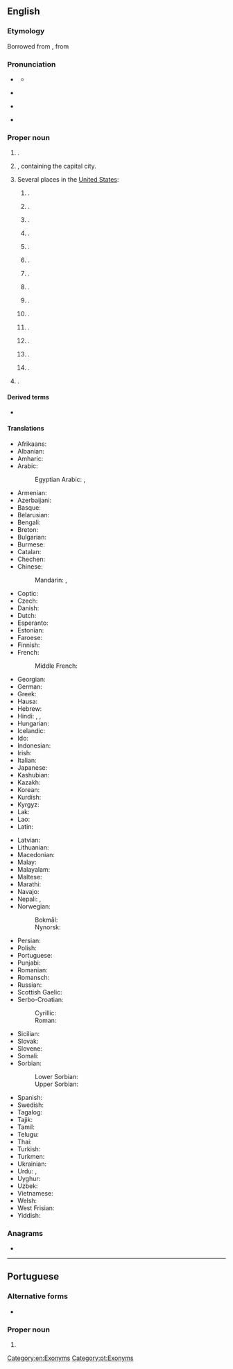 {{also|Cai-rô|cải rổ|cairo}}
==English==
{{wikipedia}}
{{wikipedia|Cairo (disambiguation)}}

===Etymology===
Borrowed from {{bor|en|it|Il Cairo}}, from {{der|en|ar|اَلْقَاهِرَة}}

===Pronunciation===
* {{IPA|en|/ˈkaɪɹoʊ/}} {{a|capital of Egypt}}
** {{audio|en|LL-Q1860 (eng)-Vealhurl-Cairo.wav|Audio (UK)}}
* {{rhymes|en|aɪɹəʊ}} {{a|capital of Egypt}}
* {{homophones|en|chiro}} {{a|capital of Egypt}}
* {{IPA|en|/kɛɹoʊ/|/keɪɹoʊ/}} {{a|US towns and cities}}

===Proper noun===
{{en-proper noun}}

# {{place|en|capital city|c/Egypt}}.
# {{place|en|governorate|c/Egypt}}, containing the capital city.
# Several places in the [[United States]]:
## {{place|en|city/county seat|co/Grady County|s/Georgia}}.
## {{place|en|city/county seat|co/Alexander County|s/Illinois}}.
## {{place|en|unincorporated community|twp/Tippecanoe Township|co/Tippecanoe County|s/Illinois|c/USA}}.
## {{place|en|unincorporated community|co/Pratt County|s/Kansas|c/USA}}.
## {{place|en|village|co/Randolph County|s/Missouri|c/USA}}.
## {{place|en|village|co/Hall County|s/Nebraska|c/USA}}.
## {{place|en|town/hamlet/and/CDP|co/Greene County|s/New York|c/USA}}.
## {{place|en|village|co/Allen County|s/Ohio|c/USA}}.
## {{place|en|unincorporated community|co/Stark County|s/Ohio|c/USA}}.
## {{place|en|small unincorporated community|co/Coal County|s/Oklahoma|c/USA}}.
## {{place|en|unincorporated community|co/Malheur County|s/Oregon|c/USA}}.
## {{place|en|unincorporated community|co/Crockett County|s/Tennessee|c/USA}}.
## {{place|en|unincorporated community|co/Sumner County|s/Tennessee|c/USA}}.
## {{place|en|town|co/Ritchie County|s/West Virginia|c/USA}}.
# {{place|en|community|twp:pref/Dawn-Euphemia|p/Ontairo|c/Canada}}.

====Derived terms====
* {{l|en|Cairene}}

====Translations====
{{trans-top|capital of Egypt}}
* Afrikaans: {{t|af|Kaïro}}
* Albanian: {{t|sq|Kajro}}
* Amharic: {{t|am|ካይሮ}}
* Arabic: {{t+|ar|اَلْقَاهِرَة|f}}
*: Egyptian Arabic: {{t|arz|مصر|f|tr=maṣr}}, {{t|arz|القاهرة|f|tr=el-qāhera}}
* Armenian: {{t+|hy|Կահիրե}}
* Azerbaijani: {{t|az|Qahirə}}
* Basque: {{t+|eu|Kairo}}
* Belarusian: {{t|be|Каі́р|m}}
* Bengali: {{t|bn|কায়রো}}
* Breton: {{t|br|Kaero|m}}
* Bulgarian: {{t|bg|Кайро}}
* Burmese: {{t|my|ကိုင်ရိုမြို့}}
* Catalan: {{t+|ca|Caire|m}}
* Chechen: {{t|ce|Къахӏира}}
* Chinese:
*: Mandarin: {{t+|cmn|開羅|sc=Hani}}, {{t+|cmn|开罗|tr=Kāiluó|sc=Hani}}
* Coptic: {{t|cop|ⲕⲁϣⲣⲱⲙⲓ|f}}
* Czech: {{t+|cs|Káhira|f}}
* Danish: {{t|da|Kairo}}
* Dutch: {{t+|nl|Caïro|n}}
* Esperanto: {{t+|eo|Kairo}}
* Estonian: {{t+|et|Kairo}}
* Faroese: {{t|fo|Kairo}}
* Finnish: {{t+|fi|Kairo}}
* French: {{t+|fr|Le Caire|m}}
*: Middle French: {{t|frm|Caire}}
* Georgian: {{t+|ka|კაირო}}
* German: {{t+|de|Kairo}}
* Greek: {{t+|el|Κάιρο|n}}
* Hausa: {{t|ha|Alƙahira}}
* Hebrew: {{t|he|קהיר|tr=Kahīr}}
* Hindi: {{t|hi|क़ाहिरा}}, {{t|hi|क़ैरो}}, {{t|hi|काहिरा}}
* Hungarian: {{t+|hu|Kairó}}
* Icelandic: {{t|is|Kaíró|m}}
* Ido: {{t|io|Kairo}}
* Indonesian: {{t|id|Kairo}}
* Irish: {{t|ga|Caireo|m}}
* Italian: {{t+|it|Il Cairo|f}}<!--- [sic] --->
* Japanese: {{t|ja|カイロ|tr=Kairo}}
* Kashubian: {{t|csb|Kairo|m}}
* Kazakh: {{t|kk|Каир}}
* Korean: {{t|ko|^카이로}}
* Kurdish: {{t+|ku|Qahîre}}
* Kyrgyz: {{t|ky|Каир}}
* Lak: {{t|lbe|Кьагьира}}
* Lao: {{t|lo|ເລີແກ}}
* Latin: {{t+|la|Cairus|f}} {{qualifier|Medieval Latin}}
{{trans-mid}}
* Latvian: {{t|lv|Kaira|f}}
* Lithuanian: {{t|lt|Kairas|m}}
* Macedonian: {{t|mk|Каиро|n}}
* Malay: {{t|ms|Kaherah}}
* Malayalam: {{t|ml|കെയ്റോ}}
* Maltese: {{t|mt|Kajr|alt=Il-Kajr}}
* Marathi: {{t|mr|काइरो|n}}
* Navajo: {{t|nv|Kʼaiwo}}
* Nepali: {{t|ne|काहिरा}}, {{t|ne|काहिरो}}
* Norwegian:
*: Bokmål: {{t|nb|Kairo|m}}
*: Nynorsk: {{t|nn|Kairo|m}}
* Persian: {{t+|fa|قاهره|tr=qâhere}}
* Polish: {{t+|pl|Kair|m}}
* Portuguese: {{t+|pt|Cairo|m}}
* Punjabi: {{t|pa|ਕਾਹਿਰਾ}}
* Romanian: {{t+|ro|Cairo|m}}
* Romansch: {{t|rm|Cairo|m}}
* Russian: {{t+|ru|Каи́р|m}}
* Scottish Gaelic: {{t|gd|Cairo|m}}
* Serbo-Croatian:
*: Cyrillic: {{t|sh|Каиро|m}}
*: Roman: {{t+|sh|Kairo|m}}
* Sicilian: {{t|scn|Cairu|alt=Lu Cairu|m}}
* Slovak: {{t|sk|Káhira|f}}
* Slovene: {{t+|sl|Kairo|m}}
* Somali: {{t|so|Qaahiro}}
* Sorbian:
*: Lower Sorbian: {{t|dsb|Kairo|m}}
*: Upper Sorbian: {{t|hsb|Kairo|m}}
* Spanish: {{t+|es|El Cairo|m}}
* Swedish: {{t+|sv|Kairo}}
* Tagalog: {{t|tl|Cairo}}
* Tajik: {{t+|tg|Қоҳира}}
* Tamil: {{t|ta|கெய்ரோ}}
* Telugu: {{t|te|కైరో}}
* Thai: {{t|th|ไคโร}}
* Turkish: {{t+|tr|Kahire}}
* Turkmen: {{t|tk|Kahire}}
* Ukrainian: {{t|uk|Каї́р|m}}
* Urdu: {{t|ur|قائرہ|tr=qāirā}}, {{t|ur|قاہرہ|tr=qāhirā}}
* Uyghur: {{t|ug|قاھىرە}}
* Uzbek: {{t|uz|Qohira}}
* Vietnamese: {{t|vi|Cairo}}
* Welsh: {{t|cy|Cairo|m}}
* West Frisian: {{t|fy|Kairo}}
* Yiddish: {{t|yi|קייראָ|n}}
{{trans-bottom}}

===Anagrams===
* {{anagrams|en|a=acior|Coria|cario-|coria}}

[[Category:en:Exonyms]]

----

==Portuguese==

===Alternative forms===
* {{l|pt|Cayro}} {{qualifier|obsolete}}

===Proper noun===
{{pt-proper noun|m}}

# {{place|pt|capital city|c/Egypt|t1=Cairo}}

[[Category:pt:Exonyms]]